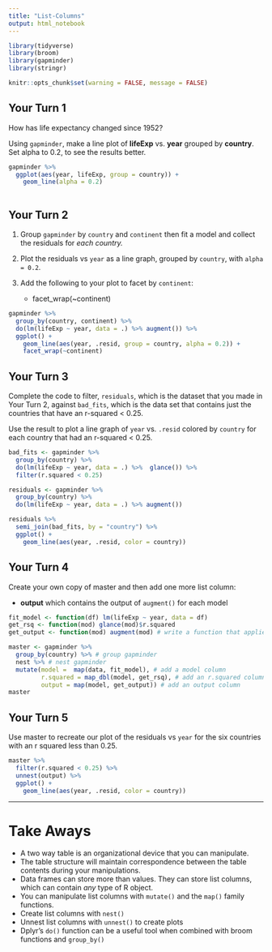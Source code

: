 ```yaml
---
title: "List-Columns"
output: html_notebook
---
```


```r
library(tidyverse)
library(broom)
library(gapminder)
library(stringr)

knitr::opts_chunk$set(warning = FALSE, message = FALSE)
```

## Your Turn 1

How has life expectancy changed since 1952?

Using `gapminder`, make a line plot of **lifeExp** vs. **year** grouped by **country**. Set alpha to 0.2, to see the results better.

```r
gapminder %>% 
  ggplot(aes(year, lifeExp, group = country)) +
    geom_line(alpha = 0.2)
  
```

## Your Turn 2

1. Group `gapminder` by `country` and `continent` then fit a model and collect the residuals for *each country.*

2. Plot the residuals vs `year` as a line graph, grouped by `country`, with `alpha = 0.2`.

3. Add the following to your plot to facet by `continent`:

    + facet_wrap(~continent)

```r
gapminder %>% 
  group_by(country, continent) %>% 
  do(lm(lifeExp ~ year, data = .) %>% augment()) %>% 
  ggplot() +
    geom_line(aes(year, .resid, group = country, alpha = 0.2)) +
    facet_wrap(~continent)
```

## Your Turn 3

Complete the code to filter, `residuals`, which is the dataset that you made in Your Turn 2, against `bad_fits`, which is the data set that contains just the countries that have an r-squared < 0.25.

Use the result to plot a line graph of `year` vs. `.resid` colored by `country` for each country that had an r-squared < 0.25.

```r
bad_fits <- gapminder %>% 
  group_by(country) %>% 
  do(lm(lifeExp ~ year, data = .) %>%  glance()) %>% 
  filter(r.squared < 0.25) 

residuals <- gapminder %>% 
  group_by(country) %>% 
  do(lm(lifeExp ~ year, data = .) %>% augment())

residuals %>% 
  semi_join(bad_fits, by = "country") %>% 
  ggplot() +
    geom_line(aes(year, .resid, color = country))
```

## Your Turn 4

Create your own copy of master and then add one more list column: 

* **output** which contains the output of `augment()` for each model

```r
fit_model <- function(df) lm(lifeExp ~ year, data = df)
get_rsq <- function(mod) glance(mod)$r.squared
get_output <- function(mod) augment(mod) # write a function that applies augment ot a model

master <- gapminder %>% 
  group_by(country) %>% # group gapminder
  nest %>% # nest gapminder
  mutate(model =  map(data, fit_model), # add a model column
         r.squared = map_dbl(model, get_rsq), # add an r.squared column
         output = map(model, get_output)) # add an output column
master
```

## Your Turn 5

Use master to recreate our plot of the residuals vs `year` for the six countries with an r squared less than 0.25.

```r
master %>% 
  filter(r.squared < 0.25) %>% 
  unnest(output) %>% 
  ggplot() +
    geom_line(aes(year, .resid, color = country))
```

***

# Take Aways

* A two way table is an organizational device that you can manipulate.   
* The table structure will maintain correspondence between the table contents during your manipulations.  
* Data frames can store more than values. They can store list columns, which can contain _any_ type of R object.  
* You can manipulate list columns with `mutate()` and the `map()` family functions.  
* Create list columns with `nest()`  
* Unnest list columns with `unnest()` to create plots  
* Dplyr's `do()` function can be a useful tool when combined with broom functions and `group_by()`
